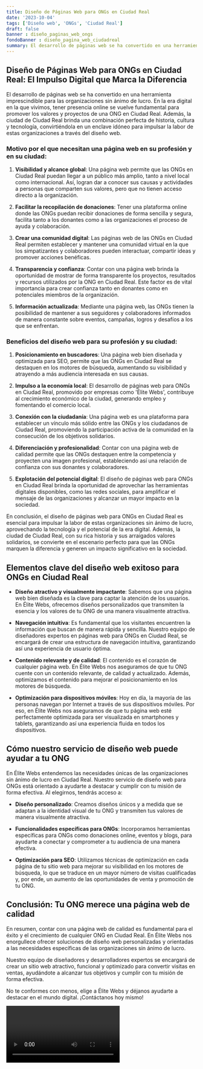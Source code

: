 ```yaml
---
title: Diseño de Páginas Web para ONGs en Ciudad Real
date: '2023-10-04'
tags: ['Diseño web', 'ONGs', 'Ciudad Real']
draft: false
banner : diseño_paginas_web_ongs
fondoBanner : diseño_pagina_web_ciudadreal
summary: El desarrollo de páginas web se ha convertido en una herramienta imprescindible para las organizaciones sin ánimo de lucro. En la era digital en la que vivimos, tener presencia online se vuelve fundamental para promover los valores y proyectos de una ONG en Ciudad Real. Además, la ciudad de Ciudad Real brinda una combinación perfecta de historia, cultura y tecnología, convirtiéndola en un enclave idóneo para impulsar la labor de estas organizaciones a través del diseño web.
---
```


## Diseño de Páginas Web para ONGs en Ciudad Real: El Impulso Digital que Marca la Diferencia

El desarrollo de páginas web se ha convertido en una herramienta imprescindible para las organizaciones sin ánimo de lucro. En la era digital en la que vivimos, tener presencia online se vuelve fundamental para promover los valores y proyectos de una ONG en Ciudad Real. Además, la ciudad de Ciudad Real brinda una combinación perfecta de historia, cultura y tecnología, convirtiéndola en un enclave idóneo para impulsar la labor de estas organizaciones a través del diseño web.

### Motivo por el que necesitan una página web en su profesión y en su ciudad:

1. **Visibilidad y alcance global**: Una página web permite que las ONGs en Ciudad Real puedan llegar a un público más amplio, tanto a nivel local como internacional. Así, logran dar a conocer sus causas y actividades a personas que comparten sus valores, pero que no tienen acceso directo a la organización.

2. **Facilitar la recopilación de donaciones**: Tener una plataforma online donde las ONGs puedan recibir donaciones de forma sencilla y segura, facilita tanto a los donantes como a las organizaciones el proceso de ayuda y colaboración.

3. **Crear una comunidad digital**: Las páginas web de las ONGs en Ciudad Real permiten establecer y mantener una comunidad virtual en la que los simpatizantes y colaboradores pueden interactuar, compartir ideas y promover acciones benéficas.

4. **Transparencia y confianza**: Contar con una página web brinda la oportunidad de mostrar de forma transparente los proyectos, resultados y recursos utilizados por la ONG en Ciudad Real. Este factor es de vital importancia para crear confianza tanto en donantes como en potenciales miembros de la organización.

5. **Información actualizada**: Mediante una página web, las ONGs tienen la posibilidad de mantener a sus seguidores y colaboradores informados de manera constante sobre eventos, campañas, logros y desafíos a los que se enfrentan.

### Beneficios del diseño web para su profesión y su ciudad:

1. **Posicionamiento en buscadores**: Una página web bien diseñada y optimizada para SEO, permite que las ONGs en Ciudad Real se destaquen en los motores de búsqueda, aumentando su visibilidad y atrayendo a más audiencia interesada en sus causas.

2. **Impulso a la economía local**: El desarrollo de páginas web para ONGs en Ciudad Real, promovido por empresas como 'Élite Webs', contribuye al crecimiento económico de la ciudad, generando empleo y fomentando el comercio local.

3. **Conexión con la ciudadanía**: Una página web es una plataforma para establecer un vínculo más sólido entre las ONGs y los ciudadanos de Ciudad Real, promoviendo la participación activa de la comunidad en la consecución de los objetivos solidarios.

4. **Diferenciación y profesionalidad**: Contar con una página web de calidad permite que las ONGs destaquen entre la competencia y proyecten una imagen profesional, estableciendo así una relación de confianza con sus donantes y colaboradores.

5. **Explotación del potencial digital**: El diseño de páginas web para ONGs en Ciudad Real brinda la oportunidad de aprovechar las herramientas digitales disponibles, como las redes sociales, para amplificar el mensaje de las organizaciones y alcanzar un mayor impacto en la sociedad.

En conclusión, el diseño de páginas web para ONGs en Ciudad Real es esencial para impulsar la labor de estas organizaciones sin ánimo de lucro, aprovechando la tecnología y el potencial de la era digital. Además, la ciudad de Ciudad Real, con su rica historia y sus arraigados valores solidarios, se convierte en el escenario perfecto para que las ONGs marquen la diferencia y generen un impacto significativo en la sociedad.

<GifSeo />

<Cta />

## Elementos clave del diseño web exitoso para ONGs en Ciudad Real

- **Diseño atractivo y visualmente impactante**: Sabemos que una página web bien diseñada es la clave para captar la atención de los usuarios. En Élite Webs, ofrecemos diseños personalizados que transmiten la esencia y los valores de tu ONG de una manera visualmente atractiva.

- **Navegación intuitiva**: Es fundamental que los visitantes encuentren la información que buscan de manera rápida y sencilla. Nuestro equipo de diseñadores expertos en páginas web para ONGs en Ciudad Real, se encargará de crear una estructura de navegación intuitiva, garantizando así una experiencia de usuario óptima.

- **Contenido relevante y de calidad**: El contenido es el corazón de cualquier página web. En Élite Webs nos aseguramos de que tu ONG cuente con un contenido relevante, de calidad y actualizado. Además, optimizamos el contenido para mejorar el posicionamiento en los motores de búsqueda.

- **Optimización para dispositivos móviles**: Hoy en día, la mayoría de las personas navegan por Internet a través de sus dispositivos móviles. Por eso, en Élite Webs nos aseguramos de que tu página web esté perfectamente optimizada para ser visualizada en smartphones y tablets, garantizando así una experiencia fluida en todos los dispositivos.

## Cómo nuestro servicio de diseño web puede ayudar a tu ONG

En Élite Webs entendemos las necesidades únicas de las organizaciones sin ánimo de lucro en Ciudad Real. Nuestro servicio de diseño web para ONGs está orientado a ayudarte a destacar y cumplir con tu misión de forma efectiva. Al elegirnos, tendrás acceso a:

- **Diseño personalizado**: Creamos diseños únicos y a medida que se adaptan a la identidad visual de tu ONG y transmiten tus valores de manera visualmente atractiva.

- **Funcionalidades específicas para ONGs**: Incorporamos herramientas específicas para ONGs como donaciones online, eventos y blogs, para ayudarte a conectar y comprometer a tu audiencia de una manera efectiva.

- **Optimización para SEO**: Utilizamos técnicas de optimización en cada página de tu sitio web para mejorar su visibilidad en los motores de búsqueda, lo que se traduce en un mayor número de visitas cualificadas y, por ende, un aumento de las oportunidades de venta y promoción de tu ONG.

## Conclusión: Tu ONG merece una página web de calidad

En resumen, contar con una página web de calidad es fundamental para el éxito y el crecimiento de cualquier ONG en Ciudad Real. En Élite Webs nos enorgullece ofrecer soluciones de diseño web personalizadas y orientadas a las necesidades específicas de las organizaciones sin ánimo de lucro.

Nuestro equipo de diseñadores y desarrolladores expertos se encargará de crear un sitio web atractivo, funcional y optimizado para convertir visitas en ventas, ayudándote a alcanzar tus objetivos y cumplir con tu misión de forma efectiva.

No te conformes con menos, elige a Élite Webs y déjanos ayudarte a destacar en el mundo digital. ¡Contáctanos hoy mismo!

<Video />

<CtaBot job='ONGs' city='Ciudad Real'/>

<Gmaps query='Ciudad Real+españa+maps' />
